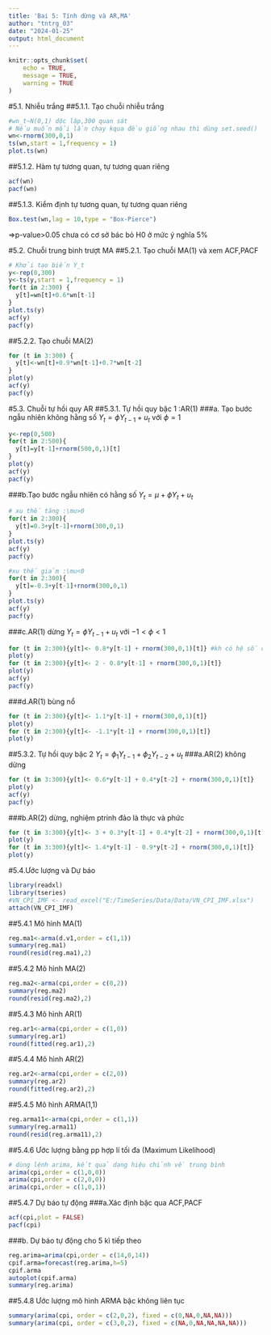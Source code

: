 ---
title: 'Bai 5: Tính dừng và AR,MA'
author: "tntrg_03"
date: "2024-01-25"
output: html_document
---

```{r setup, include=FALSE}
knitr::opts_chunk$set(
	echo = TRUE,
	message = TRUE,
	warning = TRUE
)
```

#5.1. Nhiễu trắng
##5.1.1. Tạo chuỗi nhiễu trắng
```{r}
#wn_t~N(0,1) dộc lập,300 quan sát
# Nếu muốn mỗi lần chạy kqua đều giống nhau thì dùng set.seed()
wn<-rnorm(300,0,1)
ts(wn,start = 1,frequency = 1)
plot.ts(wn)
```
##5.1.2. Hàm tự tương quan, tự tương quan riêng
```{r}
acf(wn)
pacf(wn)
```
##5.1.3. Kiểm định tự tương quan, tự tương quan riêng
```{r}
Box.test(wn,lag = 10,type = "Box-Pierce")
```
=>p-value>0.05 chưa có cơ sở bác bỏ H0 ở mức ý nghĩa 5%

#5.2. Chuỗi trung bình trượt MA
##5.2.1. Tạo chuỗi MA(1) và xem ACF,PACF
```{r}
# Khởi tạo biến Y_t
y<-rep(0,300)
y<-ts(y,start = 1,frequency = 1)
for(t in 2:300) {
  y[t]=wn[t]+0.6*wn[t-1]
}
plot.ts(y)
acf(y)
pacf(y)
```
##5.2.2. Tạo chuỗi MA(2)
```{r}
for (t in 3:300) {
  y[t]<-wn[t]+0.9*wn[t-1]+0.7*wn[t-2]
}
plot(y)
acf(y)
pacf(y)
```
#5.3. Chuỗi tự hồi quy AR
##5.3.1. Tự hồi quy bậc 1 :AR(1)
###a. Tạo bước ngẫu nhiên không hằng số
$Y_t=\phi Y_{t-1}+u_t$ với $\phi=1$
```{r}
y<-rep(0,500)
for(t in 2:500){
  y[t]=y[t-1]+rnorm(500,0,1)[t]
}
plot(y)
acf(y)
pacf(y)
```
###b.Tạo bước ngẫu nhiên có hằng số
$Y_t =\mu +\phi Y_t+u_t$
```{r}
# xu thế tăng :\mu>0
for(t in 2:300){
  y[t]=0.3+y[t-1]+rnorm(300,0,1)
}
plot.ts(y)
acf(y)
pacf(y)
```
```{r}
#xu thế giảm :\mu<0
for(t in 2:300){
  y[t]=-0.3+y[t-1]+rnorm(300,0,1)
}
plot.ts(y)
acf(y)
pacf(y)
```
###c.AR(1) dừng 
$Y_t=\phi Y_{t-1}+u_t$ với $-1<\phi<1$
```{r}
for (t in 2:300){y[t]<- 0.8*y[t-1] + rnorm(300,0,1)[t]} #kh có hệ số chặn
plot(y)
for (t in 2:300){y[t]<- 2 - 0.8*y[t-1] + rnorm(300,0,1)[t]}
plot(y)
acf(y)
pacf(y)
```
###d.AR(1) bùng nổ
```{r}
for (t in 2:300){y[t]<- 1.1*y[t-1] + rnorm(300,0,1)[t]}
plot(y)
for (t in 2:300){y[t]<- -1.1*y[t-1] + rnorm(300,0,1)[t]}
plot(y)
```
##5.3.2. Tự hồi quy bậc 2
$Y_t={\phi}_1 Y_{t-1}+{\phi}_2 Y_{t-2}+u_t$
###a.AR(2) không dừng
```{r}
for (t in 3:300){y[t]<- 0.6*y[t-1] + 0.4*y[t-2] + rnorm(300,0,1)[t]}
plot(y)
acf(y)
pacf(y)
```
###b.AR(2) dừng, nghiệm ptrinh đảo là thực và phức
```{r}
for (t in 3:300){y[t]<- 3 + 0.3*y[t-1] + 0.4*y[t-2] + rnorm(300,0,1)[t]}
plot(y)
for (t in 3:300){y[t]<- 1.4*y[t-1] - 0.9*y[t-2] + rnorm(300,0,1)[t]}
plot(y)
```
#5.4.Ước lượng và Dự báo
```{r}
library(readxl)
library(tseries)
#VN_CPI_IMF <- read_excel("E:/TimeSeries/Data/Data/VN_CPI_IMF.xlsx")
attach(VN_CPI_IMF)
```
##5.4.1 Mô hình MA(1)
```{r}
reg.ma1<-arma(d.v1,order = c(1,1))
summary(reg.ma1)
round(resid(reg.ma1),2)
```
##5.4.2 Mô hình MA(2)
```{r}
reg.ma2<-arma(cpi,order = c(0,2))
summary(reg.ma2)
round(resid(reg.ma2),2)
```
##5.4.3 Mô hình AR(1)
```{r}
reg.ar1<-arma(cpi,order = c(1,0))
summary(reg.ar1)
round(fitted(reg.ar1),2)
```
##5.4.4 Mô hình AR(2)
```{r}
reg.ar2<-arma(cpi,order = c(2,0))
summary(reg.ar2)
round(fitted(reg.ar2),2)
```
##5.4.5 Mô hình ARMA(1,1)
```{r}
reg.arma11<-arma(cpi,order = c(1,1))
summary(reg.arma11)
round(resid(reg.arma11),2)
```
##5.4.6 Ước lượng bằng pp hợp lí tối đa (Maximum Likelihood)
```{r}
# dùng lệnh arima, kết quả dạng hiệu chỉnh về trung bình
arima(cpi,order = c(1,0,0))
arima(cpi,order = c(2,0,0))
arima(cpi,order = c(1,0,1))
```
##5.4.7 Dự báo tự động
###a.Xác định bậc qua ACF,PACF
```{r}
acf(cpi,plot = FALSE)
pacf(cpi)
```
###b. Dự báo tự động cho 5 kì tiếp theo
```{r}
reg.arima=arima(cpi,order = c(14,0,14))
cpif.arma=forecast(reg.arima,h=5)
cpif.arma
autoplot(cpif.arma)
summary(reg.arima)
```
##5.4.8 Ước lượng mô hình ARMA bậc không liên tục
```{r}
summary(arima(cpi, order = c(2,0,2), fixed = c(0,NA,0,NA,NA)))
summary(arima(cpi, order = c(3,0,2), fixed = c(NA,0,NA,NA,NA,NA)))
```




















